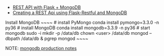 * [REST API with Flask + MongoDB](http://www.bogotobogo.com/python/MongoDB_PyMongo/python_MongoDB_RESTAPI_with_Flask.php)
* [Creating a REST Api using Flask-Restful and MongoDB](http://salmanwahed.github.io/2015/05/01/flask-restful-mongodb-api/)


Install MongoDB
~~~~
# install PyMongo
   conda install pymongo=3.3.0 -n py36
# install MongoDB
   conda install mongodb=3.3.9 -n py36
# start mongodb
   sudo -i
   mkdir -p /data/db
   chown \<user\> /data/db
   mongod --dbpath /data/db &
   pgrep mongod
~~~~

NOTE: [mongodb production notes](https://docs.mongodb.com/manual/administration/production-notes/)

